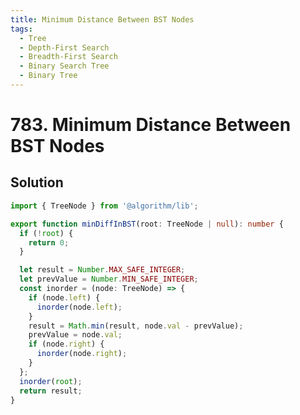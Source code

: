 ```yaml
---
title: Minimum Distance Between BST Nodes
tags:
  - Tree
  - Depth-First Search
  - Breadth-First Search
  - Binary Search Tree
  - Binary Tree
---
```


# 783. Minimum Distance Between BST Nodes

<Badges>
  <LevelBadge level="easy" />
  <TopicBadge name="Tree" slug="tree" />
  <TopicBadge name="Depth-First Search" slug="depth-first-search" />
  <TopicBadge name="Breadth-First Search" slug="breadth-first-search" />
  <TopicBadge name="Binary Search Tree" slug="binary-search-tree" />
  <TopicBadge name="Binary Tree" slug="binary-tree" />
</Badges>

## Solution

```typescript filename="solution.ts" copy
import { TreeNode } from '@algorithm/lib';

export function minDiffInBST(root: TreeNode | null): number {
  if (!root) {
    return 0;
  }

  let result = Number.MAX_SAFE_INTEGER;
  let prevValue = Number.MIN_SAFE_INTEGER;
  const inorder = (node: TreeNode) => {
    if (node.left) {
      inorder(node.left);
    }
    result = Math.min(result, node.val - prevValue);
    prevValue = node.val;
    if (node.right) {
      inorder(node.right);
    }
  };
  inorder(root);
  return result;
}
```

<ProblemLink
  codingSite="leetcode"
  href="https://leetcode.com/problems/minimum-distance-between-bst-nodes"
  title="Minimum Distance Between BST Nodes"
/>
